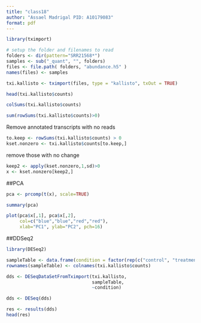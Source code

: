 ```yaml
---
title: "class18"
author: "Assael Madrigal PID: A10179083"
format: pdf
---
```


```r
library(tximport)

# setup the folder and filenames to read
folders <- dir(pattern="SRR21568*")
samples <- sub("_quant", "", folders)
files <- file.path( folders, "abundance.h5" )
names(files) <- samples

txi.kallisto <- tximport(files, type = "kallisto", txOut = TRUE)
```

```r
head(txi.kallisto$counts)
```
```r
colSums(txi.kallisto$counts)
```

```r
sum(rowSums(txi.kallisto$counts)>0)
```

Remove annotated transcripts with no reads
```r
to.keep <- rowSums(txi.kallisto$counts) > 0
kset.nonzero <- txi.kallisto$counts[to.keep,]
```

remove those with no change
```r
keep2 <- apply(kset.nonzero,1,sd)>0
x <- kset.nonzero[keep2,]
```

##PCA

```r
pca <- prcomp(t(x), scale=TRUE)
```

```r
summary(pca)
```
```r
plot(pca$x[,1], pca$x[,2],
     col=c("blue","blue","red","red"),
     xlab="PC1", ylab="PC2", pch=16)
```

##DDSeq2

```r
library(DESeq2)
```

```r
sampleTable <- data.frame(condition = factor(rep(c("control", "treatment"), each = 2)))
rownames(sampleTable) <- colnames(txi.kallisto$counts)
```
```r
dds <- DESeqDataSetFromTximport(txi.kallisto,
                                sampleTable, 
                                ~condition)
```
```r
dds <- DESeq(dds)
```
```r
res <- results(dds)
head(res)
```


